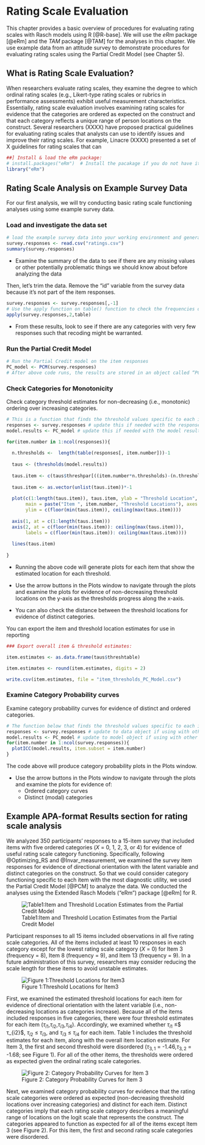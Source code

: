 # Rating Scale Evaluation {#RS_Eval}

This chapter provides a basic overview of procedures for evaluating rating scales with Rasch models using R [@R-base]. We will use the *eRm* package [@eRm] and the *TAM* package [@TAM] for the analyses in this chapter. We use example data from an attitude survey to demonstrate procedures for evaluating rating scales using the Partial Credit Model (see Chapter 5).

## What is Rating Scale Evaluation?

When researchers evaluate rating scales, they examine the degree to which ordinal rating scales (e.g., Likert-type rating scales or rubrics in performance assessments) exhibit useful measurement characteristics. Essentially, rating scale evaluation involves examining rating scales for evidence that the categories are ordered as expected on the construct and that each category reflects a unique range of person locations on the construct. Several researchers (XXXX) have proposed practical guidelines for evaluating rating scales that analysts can use to identify issues and improve their rating scales. For example, Linacre (XXXX) presented a set of X guidelines for rating scales that can 


```r
##] Install & load the eRm package:
# install.packages("eRm")  # Install the pacakage if you do not have it
library("eRm")
```

## Rating Scale Analysis on Example Survey Data

For our first analysis, we will try conducting basic rating scale functioning analyses using some example survey data.

### Load and investigate the data set

```r
# load the example survey data into your working environment and generate a summary of the data
survey.responses <- read.csv("ratings.csv")
summary(survey.responses)
```

-	Examine the summary of the data to see if there are any missing values or other potentially problematic things we should know about before analyzing the data

Then, let's trim the data. Remove the “id” variable from the survey data because it’s not part of the item responses.

```r
survey.responses <- survey.responses[,-1]
# Use the apply function on table() function to check the frequencies of item responses in each category
apply(survey.responses,2,table)
```

* From these results, look to see if there are any categories with very few responses such that recoding might be warranted.

### Run the Partial Credit Model

```r
# Run the Partial Credit model on the item responses
PC_model <- PCM(survey.responses)
# After above code runs, the results are stored in an object called “PC_model”
```

### Check Categories for Monotonicity

Check category threshold estimates for non-decreasing (i.e., monotonic) ordering over increasing categories.

```r
# This is a function that finds the threshold values specific to each item and plots them.
responses <- survey.responses # update this if needed with the responses object
model.results <- PC_model # update this if needed with the model results object

for(item.number in 1:ncol(responses)){
  
  n.thresholds <-  length(table(responses[, item.number]))-1
  
  taus <- (thresholds(model.results))
  
  taus.item <- c(taus$threshpar[((item.number*n.thresholds)-(n.thresholds-1)): (item.number*n.thresholds)])*-1
  
  taus.item <- as.vector(unlist(taus.item))*-1
  
  plot(c(1:length(taus.item)), taus.item, ylab = "Threshold Location", xlab = "Threshold Number", 
       main = paste("Item ", item.number, "Threshold Locations"), axes = FALSE,
       ylim = c(floor(min(taus.item)), ceiling(max(taus.item))))
  
  axis(1, at = c(1:length(taus.item)))
  axis(2, at = c(floor(min(taus.item)): ceiling(max(taus.item))), 
       labels = c(floor(min(taus.item)): ceiling(max(taus.item))))
  
  lines(taus.item)
  
}

```

- Running the above code will generate plots for each item that show the estimated location for each threshold.

- Use the arrow buttons in the Plots window to navigate through the plots and examine the plots for evidence of non-decreasing threshold locations on the y-axis as the thresholds progress along the x-axis.

- You can also check the distance between the threshold locations for evidence of distinct categories.

You can export the item and threshold location estimates for use in reporting

```r
### Export overall item & threshold estimates:

item.estimates <- as.data.frame(taus$threshtable)

item.estimates <- round(item.estimates, digits = 2)

write.csv(item.estimates, file = "item_thresholds_PC_Model.csv")

```

### Examine Category Probability curves

Examine category probability curves for evidence of distinct and ordered categories. 

```r
# The function below that finds the threshold values specific to each item and plots them.
responses <- survey.responses # update to data object if using with other dataset!
model.results <- PC_model # update to model object if using with other dataset!
for(item.number in 1:ncol(survey.responses)){
  plotICC(model.results, item.subset = item.number)
}
```

The code above will produce category probability plots in the Plots window.

- Use the arrow buttons in the Plots window to navigate through the plots and examine the plots for evidence of:
  - Ordered category curves
  - Distinct (modal) categories

## Example APA-format Results section for rating scale analysis

  We analyzed 350 participants’ responses to a 15-item survey that included items with five ordered categories ($X$ = 0, 1, 2, 3, or 4) for evidence of useful rating scale category functioning. Specifically, following @Optimizing_RS and @Invar_measurement, we examined the survey item responses for evidence of directional orientation with the latent variable and distinct categories on the construct. So that we could consider category functioning specific to each item with the most diagnostic utility, we used the Partial Credit Model [@PCM] to analyze the data. We conducted the analyses using the Extended Rasch Models (“eRm”) package [@eRm] for R. 

![Table1:Item and Threshold Location Estimates from the Partial Credit Model](RSA_Table1.png)

  Participant responses to all 15 items included observations in all five rating scale categories. All of the items included at least 10 responses in each category except for the lowest rating scale category ($X$ = 0) for Item 3 (frequency = 8), Item 8 (frequency = 9), and Item 13 (frequency = 9). In a future administration of this survey, researchers may consider reducing the scale length for these items to avoid unstable estimates.
  
![Figure 1:Threshold Locations for Item3](RSA_Figure1.png)  
  
  First, we examined the estimated threshold locations for each item for evidence of directional orientation with the latent variable (i.e., non-decreasing locations as categories increase). Because all of the items included responses in five categories, there were four threshold estimates for each item ($τ_{i1}$,$τ_{i2}$,$τ_{i3}$,$τ_{i4}$). Accordingly, we examined whether $τ_{i1}$ ≤$ τ_{i2}$, $τ_{i2}$ ≤ $τ_{i3}$, and $τ_{i3}$ ≤ $τ_{i4}$ for each item. Table 1 includes the threshold estimates for each item, along with the overall item location estimate. For Item 3, the first and second threshold were disordered ($τ_{3,1}$ = -1.46,$τ_{3,2}$ = -1.68; see Figure 1). For all of the other items, the thresholds were ordered as expected given the ordinal rating scale categories.
  
![Figure 2: Category Probability Curves for Item 3](RSA_Figure2.png)    
  
  Next, we examined category probability curves for evidence that the rating scale categories were ordered as expected (non-decreasing threshold locations over increasing categories) and distinct for each item. Distinct categories imply that each rating scale category describes a meaningful range of locations on the logit scale that represents the construct. The categories appeared to function as expected for all of the items except Item 3 (see Figure 2). For this item, the first and second rating scale categories were disordered.
